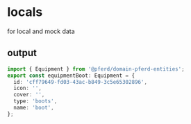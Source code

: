 # locals

for local and mock data

## output

```typescript
import { Equipment } from '@pferd/domain-pferd-entities';
export const equipmentBoot: Equipment = {
  id: 'cff79649-fd03-43ac-b849-3c5e65302896',
  icon: '',
  cover: '',
  type: 'boots',
  name: 'boot',
};
```
